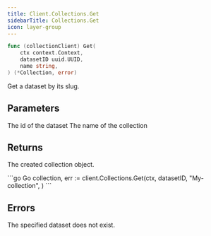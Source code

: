 ```yaml
---
title: Client.Collections.Get
sidebarTitle: Collections.Get
icon: layer-group
---
```


```go
func (collectionClient) Get(
    ctx context.Context,
    datasetID uuid.UUID,
    name string,
) (*Collection, error)
```

Get a dataset by its slug.

## Parameters

<ParamField path="datasetID" type="uuid.UUID">
  The id of the dataset
</ParamField>
<ParamField path="name" type="string">
  The name of the collection
</ParamField>

## Returns

The created collection object.

<RequestExample>
```go Go
collection, err := client.Collections.Get(ctx,
    datasetID,
    "My-collection",
)
```
</RequestExample>

## Errors

<ParamField path="not_found" type="No such dataset">
  The specified dataset does not exist.
</ParamField>
